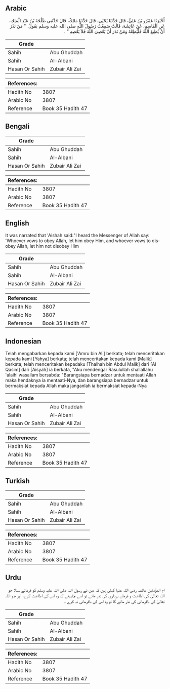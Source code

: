 ## Arabic


<div dir="rtl" lang="ar" style={{fontSize:'larger',backgroundColor:'#f8f9fa',padding:20}}>
أَخْبَرَنَا عَمْرُو بْنُ عَلِيٍّ، قَالَ حَدَّثَنَا يَحْيَى، قَالَ حَدَّثَنَا مَالِكٌ، قَالَ حَدَّثَنِي طَلْحَةُ بْنُ عَبْدِ الْمَلِكِ، عَنِ الْقَاسِمِ، عَنْ عَائِشَةَ، قَالَتْ سَمِعْتُ رَسُولَ اللَّهِ صلى الله عليه وسلم يَقُولُ ‏ "‏ مَنْ نَذَرَ أَنْ يُطِيعَ اللَّهَ فَلْيُطِعْهُ وَمَنْ نَذَرَ أَنْ يَعْصِيَ اللَّهَ فَلاَ يَعْصِهِ ‏"‏ ‏.‏
</div>
<div style={{backgroundColor:'#f8f9fa',padding:20, marginBottom: 10}}><table> <thead> <tr> <th>Grade</th> <th></th> </tr> </thead> <tbody> <tr><td>Sahih</td><td>Abu Ghuddah</td></tr><tr><td>Sahih</td><td>Al-Albani</td></tr><tr><td>Hasan Or Sahih</td><td>Zubair Ali Zai</td></tr></tbody></table><table> <thead> <tr> <th>References:</th> <th></th> </tr> </thead> <tbody><tr><td>Hadith No</td><td>3807</td></tr><tr><td>Arabic No</td><td>3807</td></tr><tr><td>Reference</td><td>Book 35 Hadith 47</td></tr></tbody></table></div>

## Bengali


<div dir="ltr" lang="bn" style={{fontSize:'larger',backgroundColor:'#f8f9fa',padding:20}}>

</div>
<div style={{backgroundColor:'#f8f9fa',padding:20, marginBottom: 10}}><table> <thead> <tr> <th>Grade</th> <th></th> </tr> </thead> <tbody> <tr><td>Sahih</td><td>Abu Ghuddah</td></tr><tr><td>Sahih</td><td>Al-Albani</td></tr><tr><td>Hasan Or Sahih</td><td>Zubair Ali Zai</td></tr></tbody></table><table> <thead> <tr> <th>References:</th> <th></th> </tr> </thead> <tbody><tr><td>Hadith No</td><td>3807</td></tr><tr><td>Arabic No</td><td>3807</td></tr><tr><td>Reference</td><td>Book 35 Hadith 47</td></tr></tbody></table></div>

## English


<div dir="ltr" lang="en" style={{fontSize:'larger',backgroundColor:'#f8f9fa',padding:20}}>
It was narrated that 'Aishah said:"I heard the Messenger of Allah say: 'Whoever vows to obey Allah, let him obey Him, and whoever vows to disobey Allah, let him not disobey Him
</div>
<div style={{backgroundColor:'#f8f9fa',padding:20, marginBottom: 10}}><table> <thead> <tr> <th>Grade</th> <th></th> </tr> </thead> <tbody> <tr><td>Sahih</td><td>Abu Ghuddah</td></tr><tr><td>Sahih</td><td>Al-Albani</td></tr><tr><td>Hasan Or Sahih</td><td>Zubair Ali Zai</td></tr></tbody></table><table> <thead> <tr> <th>References:</th> <th></th> </tr> </thead> <tbody><tr><td>Hadith No</td><td>3807</td></tr><tr><td>Arabic No</td><td>3807</td></tr><tr><td>Reference</td><td>Book 35 Hadith 47</td></tr></tbody></table></div>

## Indonesian


<div dir="ltr" lang="id" style={{fontSize:'larger',backgroundColor:'#f8f9fa',padding:20}}>
Telah mengabarkan kepada kami ['Amru bin Ali] berkata; telah menceritakan kepada kami [Yahya] berkata; telah menceritakan kepada kami [Malik] berkata; telah menceritakan kepadaku [Thalhah bin Abdul Malik] dari [Al Qasim] dari [Aisyah] ia berkata, "Aku mendengar Rasulullah shallallahu 'alaihi wasallam bersabda: "Barangsiapa bernadzar untuk mentaati Allah maka hendaknya ia mentaati-Nya, dan barangsiapa bernadzar untuk bermaksiat kepada Allah maka janganlah ia bermaksiat kepada-Nya
</div>
<div style={{backgroundColor:'#f8f9fa',padding:20, marginBottom: 10}}><table> <thead> <tr> <th>Grade</th> <th></th> </tr> </thead> <tbody> <tr><td>Sahih</td><td>Abu Ghuddah</td></tr><tr><td>Sahih</td><td>Al-Albani</td></tr><tr><td>Hasan Or Sahih</td><td>Zubair Ali Zai</td></tr></tbody></table><table> <thead> <tr> <th>References:</th> <th></th> </tr> </thead> <tbody><tr><td>Hadith No</td><td>3807</td></tr><tr><td>Arabic No</td><td>3807</td></tr><tr><td>Reference</td><td>Book 35 Hadith 47</td></tr></tbody></table></div>

## Turkish


<div dir="ltr" lang="tr" style={{fontSize:'larger',backgroundColor:'#f8f9fa',padding:20}}>

</div>
<div style={{backgroundColor:'#f8f9fa',padding:20, marginBottom: 10}}><table> <thead> <tr> <th>Grade</th> <th></th> </tr> </thead> <tbody> <tr><td>Sahih</td><td>Abu Ghuddah</td></tr><tr><td>Sahih</td><td>Al-Albani</td></tr><tr><td>Hasan Or Sahih</td><td>Zubair Ali Zai</td></tr></tbody></table><table> <thead> <tr> <th>References:</th> <th></th> </tr> </thead> <tbody><tr><td>Hadith No</td><td>3807</td></tr><tr><td>Arabic No</td><td>3807</td></tr><tr><td>Reference</td><td>Book 35 Hadith 47</td></tr></tbody></table></div>

## Urdu


<div dir="rtl" lang="ur" style={{fontSize:'larger',backgroundColor:'#f8f9fa',padding:20}}>
ام المؤمنین عائشہ رضی اللہ عنہا کہتی ہیں کہ میں نے رسول اللہ صلی اللہ علیہ وسلم کو فرماتے سنا: جو اللہ تعالیٰ کی اطاعت و فرماں برداری کی نذر مانے تو اسے چاہیئے کہ وہ اس کی اطاعت کرے، اور جو اللہ تعالیٰ کی نافرمانی کی نذر مانے گا تو وہ اس کی نافرمانی نہ کرے ۔
</div>
<div style={{backgroundColor:'#f8f9fa',padding:20, marginBottom: 10}}><table> <thead> <tr> <th>Grade</th> <th></th> </tr> </thead> <tbody> <tr><td>Sahih</td><td>Abu Ghuddah</td></tr><tr><td>Sahih</td><td>Al-Albani</td></tr><tr><td>Hasan Or Sahih</td><td>Zubair Ali Zai</td></tr></tbody></table><table> <thead> <tr> <th>References:</th> <th></th> </tr> </thead> <tbody><tr><td>Hadith No</td><td>3807</td></tr><tr><td>Arabic No</td><td>3807</td></tr><tr><td>Reference</td><td>Book 35 Hadith 47</td></tr></tbody></table></div>